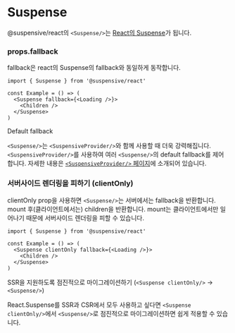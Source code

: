 
# Suspense

@suspensive/react의 `<Suspense/>`는 [React의 Suspense](https://react.dev/reference/react/Suspense)가 됩니다.

### props.fallback

fallback은 react의 Suspense의 fallback와 동일하게 동작합니다.

```tsx /Suspense/
import { Suspense } from '@suspensive/react'

const Example = () => (
  <Suspense fallback={<Loading />}>
    <Children />
  </Suspense>
)
```

<Callout>

Default fallback

`<Suspense/>`는 `<SuspensiveProvider/>`와 함께 사용할 때 더욱 강력해집니다. `<SuspensiveProvider/>`를 사용하여 여러 `<Suspense/>`의 default fallback를 제어합니다. 자세한 내용은 [`<SuspensiveProvider/>` 페이지](./SuspensiveProvider)에 소개되어 있습니다.

</Callout>

### 서버사이드 렌더링을 피하기 (clientOnly)

clientOnly prop을 사용하면 `<Suspense/>`는 서버에서는 fallback을 반환합니다. mount 후(클라이언트에서는) children을 반환합니다. mount는 클라이언트에서만 일어나기 때문에 서버사이드 렌더링을 피할 수 있습니다.

```tsx /clientOnly/
import { Suspense } from '@suspensive/react'

const Example = () => (
  <Suspense clientOnly fallback={<Loading />}>
    <Children />
  </Suspense>
)
```

<Callout type='info'>

SSR을 지원하도록 점진적으로 마이그레이션하기 (`<Suspense clientOnly/>` -> `<Suspense/>`)

React.Suspense를 SSR과 CSR에서 모두 사용하고 싶다면 `<Suspense clientOnly/>`에서 `<Suspense/>`로 점진적으로 마이그레이션하면 쉽게 적용할 수 있습니다.

</Callout>
